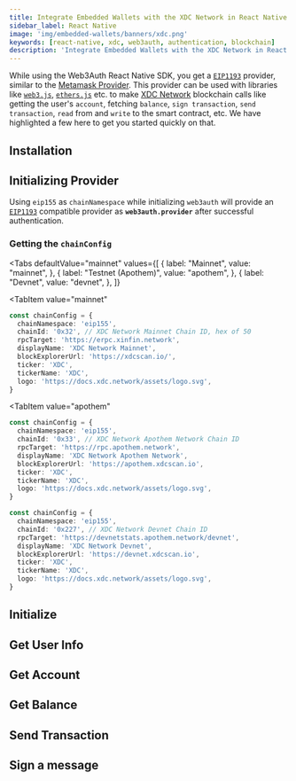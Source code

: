 ```yaml
---
title: Integrate Embedded Wallets with the XDC Network in React Native
sidebar_label: React Native
image: 'img/embedded-wallets/banners/xdc.png'
keywords: [react-native, xdc, web3auth, authentication, blockchain]
description: 'Integrate Embedded Wallets with the XDC Network in React Native | Embedded Wallets'
---
```



While using the Web3Auth React Native SDK, you get a [`EIP1193`](https://eips.ethereum.org/EIPS/eip-1193) provider, similar to the [Metamask Provider](https://docs.metamask.io/guide/ethereum-provider.html). This provider can be used with libraries like [`web3.js`](https://web3js.readthedocs.io/en/v1.2.8/getting-started.html), [`ethers.js`](https://docs.ethers.io/v5/getting-started/) etc. to make [XDC Network](https://xinfin.org) blockchain calls like getting the user's `account`, fetching `balance`, `sign transaction`, `send transaction`, `read` from and `write` to the smart contract, etc. We have highlighted a few here to get you started quickly on that.

## Installation

<InstallationSnippet />

## Initializing Provider

Using `eip155` as `chainNamespace` while initializing `web3auth` will provide an [`EIP1193`](https://eips.ethereum.org/EIPS/eip-1193) compatible provider as **`web3auth.provider`** after successful authentication.

### Getting the `chainConfig`

<Tabs
 defaultValue="mainnet"
  values={[
    { label: "Mainnet", value: "mainnet", },
    { label: "Testnet (Apothem)", value: "apothem", },
    { label: "Devnet", value: "devnet", },
  ]}
>
<TabItem
  value="mainnet"
>

```typescript
const chainConfig = {
  chainNamespace: 'eip155',
  chainId: '0x32', // XDC Network Mainnet Chain ID, hex of 50
  rpcTarget: 'https://erpc.xinfin.network',
  displayName: 'XDC Network Mainnet',
  blockExplorerUrl: 'https://xdcscan.io/',
  ticker: 'XDC',
  tickerName: 'XDC',
  logo: 'https://docs.xdc.network/assets/logo.svg',
}
```

</TabItem>

<TabItem
  value="apothem"
>

```typescript
const chainConfig = {
  chainNamespace: 'eip155',
  chainId: '0x33', // XDC Network Apothem Network Chain ID
  rpcTarget: 'https://rpc.apothem.network',
  displayName: 'XDC Network Apothem Network',
  blockExplorerUrl: 'https://apothem.xdcscan.io',
  ticker: 'XDC',
  tickerName: 'XDC',
  logo: 'https://docs.xdc.network/assets/logo.svg',
}
```

</TabItem>

<TabItem value="devnet" label="Devnet">

```typescript
const chainConfig = {
  chainNamespace: 'eip155',
  chainId: '0x227', // XDC Network Devnet Chain ID
  rpcTarget: 'https://devnetstats.apothem.network/devnet',
  displayName: 'XDC Network Devnet',
  blockExplorerUrl: 'https://devnet.xdcscan.io',
  ticker: 'XDC',
  tickerName: 'XDC',
  logo: 'https://docs.xdc.network/assets/logo.svg',
}
```

</TabItem>
</Tabs>

## Initialize

<InitialisationSnippet />

## Get User Info

<UserInfoSnippet />

## Get Account

<GetAccountSnippet />

## Get Balance

<GetBalanceSnippet />

## Send Transaction

<SendTransactionSnippet />

## Sign a message

<SignMessageSnippet />
